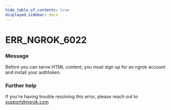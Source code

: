 ```yaml
---
hide_table_of_contents: true
displayed_sidebar: docs
---
```



# ERR_NGROK_6022

### Message

Before you can serve HTML content, you must sign up for an ngrok account and install your authtoken.

<ErrorDetails error="err_ngrok_6022" />

### Further help

If you're having trouble resolving this error, please reach out to [support@ngrok.com](mailto:support@ngrok.com?subject=Help%20with%20ERR_NGROK_6022)
